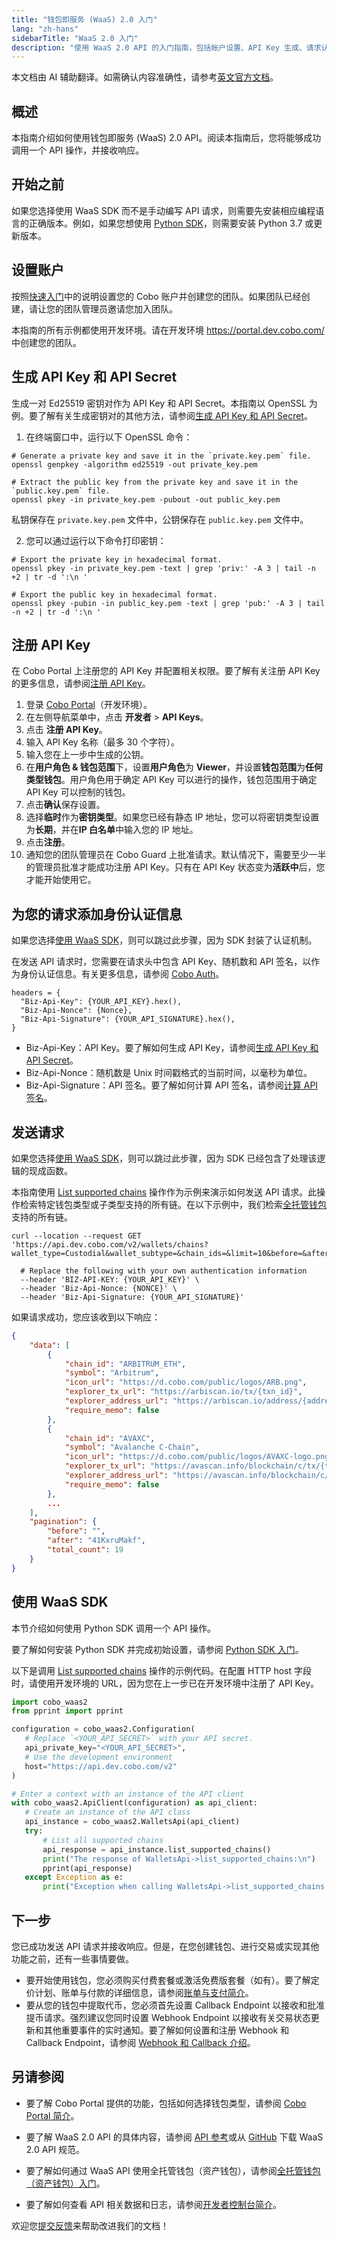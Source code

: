 ```yaml
---
title: "钱包即服务 (WaaS) 2.0 入门"
lang: "zh-hans"
sidebarTitle: "WaaS 2.0 入门"
description: "使用 WaaS 2.0 API 的入门指南，包括帐户设置、API Key 生成、请求认证和发送 API 请求。"
---
```

<Note>本文档由 AI 辅助翻译。如需确认内容准确性，请参考[英文官方文档](https://www.cobo.com/developers/v2/guides/overview/introduction)。</Note>

## 概述

本指南介绍如何使用钱包即服务 (WaaS) 2.0 API。阅读本指南后，您将能够成功调用一个 API 操作，并接收响应。

## 开始之前

如果您选择使用 WaaS SDK 而不是手动编写 API 请求，则需要先安装相应编程语言的正确版本。例如，如果您想使用 [Python SDK](/v2_cn/developer-tools/quickstart-python)，则需要安装 Python 3.7 或更新版本。

## 设置账户

按照[快速入门](https://manuals.cobo.com/zh/portal/quick-start-guide)中的说明设置您的 Cobo 账户并创建您的团队。如果团队已经创建，请让您的团队管理员邀请您加入团队。

<Note>本指南的所有示例都使用开发环境。请在开发环境 https://portal.dev.cobo.com/ 中创建您的团队。</Note>

## 生成 API Key 和 API Secret

生成一对 Ed25519 密钥对作为 API Key 和 API Secret。本指南以 OpenSSL 为例。要了解有关生成密钥对的其他方法，请参阅[生成 API Key 和 API Secret](/v2_cn/guides/overview/cobo-auth#generate-an-api-key-and-an-api-secret)。

1. 在终端窗口中，运行以下 OpenSSL 命令：

```shell
# Generate a private key and save it in the `private.key.pem` file.
openssl genpkey -algorithm ed25519 -out private_key.pem

# Extract the public key from the private key and save it in the `public.key.pem` file.
openssl pkey -in private_key.pem -pubout -out public_key.pem
```

私钥保存在 `private.key.pem` 文件中，公钥保存在 `public.key.pem` 文件中。

2. 您可以通过运行以下命令打印密钥：

```shell
# Export the private key in hexadecimal format.
openssl pkey -in private_key.pem -text | grep 'priv:' -A 3 | tail -n +2 | tr -d ':\n '

# Export the public key in hexadecimal format.
openssl pkey -pubin -in public_key.pem -text | grep 'pub:' -A 3 | tail -n +2 | tr -d ':\n '
```

## 注册 API Key

在 Cobo Portal 上注册您的 API Key 并配置相关权限。要了解有关注册 API Key 的更多信息，请参阅[注册 API Key](https://manuals.cobo.com/zh/portal/developer-console/create-api-key)。

1. 登录 [Cobo Portal](https://portal.dev.cobo.com/login)（开发环境）。
2. 在左侧导航菜单中，点击 **开发者** > **API Keys**。
3. 点击 **注册 API Key**。
4. 输入 API Key 名称（最多 30 个字符）。
5. 输入您在上一步中生成的公钥。
6. 在**用户角色 & 钱包范围**下，设置**用户角色**为 **Viewer**，并设置**钱包范围**为**任何类型钱包**。用户角色用于确定 API Key 可以进行的操作，钱包范围用于确定 API Key 可以控制的钱包。
7. 点击**确认**保存设置。
8. 选择**临时**作为**密钥类型**。<Note>如果您已经有静态 IP 地址，您可以将密钥类型设置为**长期**，并在**IP 白名单**中输入您的 IP 地址。</Note>
9. 点击**注册**。
10. 通知您的团队管理员在 Cobo Guard 上批准请求。默认情况下，需要至少一半的管理员批准才能成功注册 API Key。只有在 API Key 状态变为**活跃中**后，您才能开始使用它。

## 为您的请求添加身份认证信息

<Note>如果您选择[使用 WaaS SDK](/v2_cn/developer-tools/quickstart-python)，则可以跳过此步骤，因为 SDK 封装了认证机制。</Note>

在发送 API 请求时，您需要在请求头中包含 API Key、随机数和 API 签名，以作为身份认证信息。有关更多信息，请参阅 [Cobo Auth](/v2_cn/guides/overview/cobo-auth)。

```
headers = {
  "Biz-Api-Key": {YOUR_API_KEY}.hex(),
  "Biz-Api-Nonce": {Nonce},
  "Biz-Api-Signature": {YOUR_API_SIGNATURE}.hex(),
}
```

- Biz-Api-Key：API Key。要了解如何生成 API Key，请参阅[生成 API Key 和 API Secret](/v2_cn/guides/overview/cobo-auth#generate-an-api-key-and-an-api-secret)。
- Biz-Api-Nonce：随机数是 Unix 时间戳格式的当前时间，以毫秒为单位。
- Biz-Api-Signature：API 签名。要了解如何计算 API 签名，请参阅[计算 API 签名](/v2_cn/guides/overview/cobo-auth#calculate-the-api-signature)。

## 发送请求

<Note>如果您选择[使用 WaaS SDK](/v2_cn/developer-tools/quickstart-python)，则可以跳过此步骤，因为 SDK 已经包含了处理该逻辑的现成函数。</Note>

本指南使用 [List supported chains](/v2/api-references/wallets/list-supported-chains) 操作作为示例来演示如何发送 API 请求。此操作检索特定钱包类型或子类型支持的所有链。在以下示例中，我们检索[全托管钱包](https://manuals.cobo.com/zh/portal/custodial-wallets/introduction)支持的所有链。

```shell
curl --location --request GET 'https://api.dev.cobo.com/v2/wallets/chains?wallet_type=Custodial&wallet_subtype=&chain_ids=&limit=10&before=&after='
  
  # Replace the following with your own authentication information
  --header 'BIZ-API-KEY: {YOUR_API_KEY}' \
  --header 'Biz-Api-Nonce: {NONCE}' \
  --header 'Biz-Api-Signature: {YOUR_API_SIGNATURE}'

```

如果请求成功，您应该收到以下响应：

```JSON
{
    "data": [
        {
            "chain_id": "ARBITRUM_ETH",
            "symbol": "Arbitrum",
            "icon_url": "https://d.cobo.com/public/logos/ARB.png",
            "explorer_tx_url": "https://arbiscan.io/tx/{txn_id}",
            "explorer_address_url": "https://arbiscan.io/address/{address}",
            "require_memo": false
        },
        {
            "chain_id": "AVAXC",
            "symbol": "Avalanche C-Chain",
            "icon_url": "https://d.cobo.com/public/logos/AVAXC-logo.png",
            "explorer_tx_url": "https://avascan.info/blockchain/c/tx/{txn_id}",
            "explorer_address_url": "https://avascan.info/blockchain/c/address/{address}",
            "require_memo": false
        },
        ...
    ],
    "pagination": {
        "before": "",
        "after": "41KxruMakf",
        "total_count": 19
    }
}
```

## 使用 WaaS SDK

本节介绍如何使用 Python SDK 调用一个 API 操作。

要了解如何安装 Python SDK 并完成初始设置，请参阅 [Python SDK 入门](/v2_cn/developer-tools/quickstart-python)。

以下是调用 [List supported chains](/v2/api-references/wallets/list-supported-chains) 操作的示例代码。在配置 HTTP host 字段时，请使用开发环境的 URL，因为您在上一步已在开发环境中注册了 API Key。

```python
import cobo_waas2
from pprint import pprint

configuration = cobo_waas2.Configuration(
   # Replace `<YOUR_API_SECRET>` with your API secret.
   api_private_key="<YOUR_API_SECRET>",
   # Use the development environment 
   host="https://api.dev.cobo.com/v2"
)

# Enter a context with an instance of the API client
with cobo_waas2.ApiClient(configuration) as api_client:
   # Create an instance of the API class
   api_instance = cobo_waas2.WalletsApi(api_client)
   try:
       # List all supported chains
       api_response = api_instance.list_supported_chains()
       print("The response of WalletsApi->list_supported_chains:\n")
       pprint(api_response)
   except Exception as e:
       print("Exception when calling WalletsApi->list_supported_chains: %s\n" % e)

```

## 下一步

您已成功发送 API 请求并接收响应。但是，在您创建钱包、进行交易或实现其他功能之前，还有一些事情要做。

- 要开始使用钱包，您必须购买付费套餐或激活免费版套餐（如有）。要了解定价计划、账单与付款的详细信息，请参阅[账单与支付简介](https://manuals.cobo.com/zh/portal/bills-and-payments/introduction)。
- 要从您的钱包中提取代币，您必须首先设置 Callback Endpoint 以接收和批准提币请求。强烈建议您同时设置 Webhook Endpoint 以接收有关交易状态更新和其他重要事件的实时通知。要了解如何设置和注册 Webhook 和 Callback Endpoint，请参阅 [Webhook 和 Callback 介绍](/v2_cn/guides/webhooks-callbacks/introduction)。

## 另请参阅

- 要了解 Cobo Portal 提供的功能，包括如何选择钱包类型，请参阅 [Cobo Portal 简介](https://manuals.cobo.com/zh/portal/introduction)。

- 要了解 WaaS 2.0 API 的具体内容，请参阅 [API 参考](/v2/api-references)或从 [GitHub](https://github.com/CoboGlobal/developer-site/blob/master/v2/cobo_waas2_openapi_spec/dev_openapi.yaml) 下载 WaaS 2.0 API 规范。

- 要了解如何通过 WaaS API 使用全托管钱包（资产钱包），请参阅[全托管钱包（资产钱包）入门](/v2_cn/guides/custodial-wallets/get-started-asset-wallets)。

- 要了解如何查看 API 相关数据和日志，请参阅[开发者控制台简介](https://manuals.cobo.com/zh/portal/developer-console/introduction)。

<Tip>欢迎您[提交反馈](https://forms.zohopublic.com/cobo/form/DocumentFeedbackForm/formperma/QvLOhxJv1_JMsJ-1dleZ8Itb_7rzN-LtgvsDdxosoVI)来帮助改进我们的文档！</Tip>